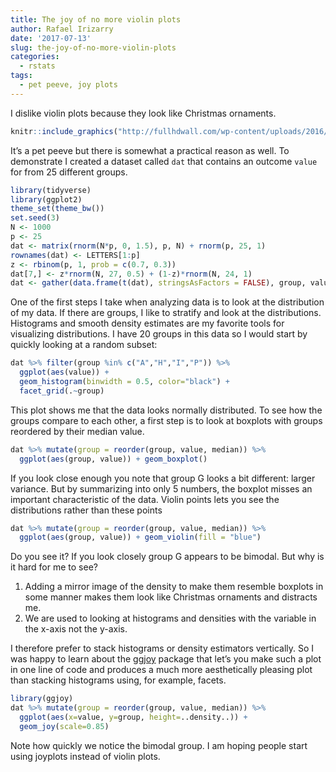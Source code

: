 ```yaml
---
title: The joy of no more violin plots
author: Rafael Irizarry
date: '2017-07-13'
slug: the-joy-of-no-more-violin-plots
categories:
  - rstats
tags:
  - pet peeve, joy plots
---
```


I dislike violin plots because they look like Christmas ornaments.

```r
knitr::include_graphics("http://fullhdwall.com/wp-content/uploads/2016/12/Beautiful-Christmas-Ornaments.jpg")
```

It's a pet peeve but there is somewhat a practical reason as well. To demonstrate I created a dataset called `dat` that contains an outcome `value` for from 25 different groups.

```r
library(tidyverse)
library(ggplot2)
theme_set(theme_bw())
set.seed(3)
N <- 1000
p <- 25
dat <- matrix(rnorm(N*p, 0, 1.5), p, N) + rnorm(p, 25, 1)
rownames(dat) <- LETTERS[1:p]
z <- rbinom(p, 1, prob = c(0.7, 0.3))
dat[7,] <- z*rnorm(N, 27, 0.5) + (1-z)*rnorm(N, 24, 1) 
dat <- gather(data.frame(t(dat), stringsAsFactors = FALSE), group, value)
```

One of the first steps I take when analyzing data is to look at the distribution of my data. If there are groups, I like to stratify and look at the distributions. Histograms and smooth density estimates are my favorite tools for visualizing distributions. I have 20 groups in this data so I would start by quickly looking at a random subset:  

```r
dat %>% filter(group %in% c("A","H","I","P")) %>% 
  ggplot(aes(value)) + 
  geom_histogram(binwidth = 0.5, color="black") +
  facet_grid(.~group)
```

This plot shows me that the data looks normally distributed. To see how the groups compare to each other, a first step is to look at boxplots with groups reordered by their median value.

```r
dat %>% mutate(group = reorder(group, value, median)) %>% 
  ggplot(aes(group, value)) + geom_boxplot()
```

If you look close enough you note that group G looks a bit different: larger variance. But by summarizing into only 5 numbers, the boxplot misses an important characteristic of the data. Violin points lets you see the distributions rather than these points

```r
dat %>% mutate(group = reorder(group, value, median)) %>% 
  ggplot(aes(group, value)) + geom_violin(fill = "blue")
```

Do you see it? If you look closely group G appears to be bimodal. But why is it hard for me to see?

1. Adding a mirror image of the density to make them resemble boxplots in some manner makes them look like Christmas ornaments and distracts me.
2. We are used to looking at histograms and densities with the variable in the x-axis not the y-axis.

I therefore prefer to stack histograms or density estimators vertically. So I was happy to learn about the [ggjoy](https://github.com/clauswilke/ggjoy) package that let's you make such a plot in one line of code and produces a much more aesthetically pleasing plot than stacking histograms using, for example, facets.
 

```r
library(ggjoy)
dat %>% mutate(group = reorder(group, value, median)) %>%
  ggplot(aes(x=value, y=group, height=..density..)) +
  geom_joy(scale=0.85)
``` 

Note how quickly we notice the bimodal group. I am hoping people start using joyplots instead of violin plots.
